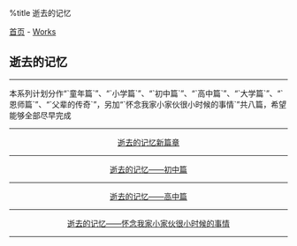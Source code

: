 %title 逝去的记忆

[[../../index|首页]] - [[../index|Works]]
==逝去的记忆==
----
本系列计划分作“`童年篇`”、“`小学篇`”、“`初中篇`”、“`高中篇`”、“`大学篇`”、“`恩师篇`”、“`父辈的传奇`”，另加“`怀念我家小家伙很小时候的事情`”共八篇，希望能够全部尽早完成
----
<center>
[[../memory/index|逝去的记忆新篇章]]
----
[[chu_zhong_pian|逝去的记忆——初中篇]]
----
[[gao_zhong_pian|逝去的记忆——高中篇]]
----
[[xiao_jia_huo|逝去的记忆——怀念我家小家伙很小时候的事情]]
</center>
----
